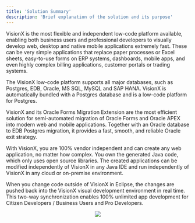 ```yaml
---
title: 'Solution Summary'
description: 'Brief explanation of the solution and its purpose'
---
```

VisionX is the most flexible and independent low-code platform available, enabling both business users and professional developers to visually develop web, desktop and native mobile applications extremely fast. These can be very simple applications that replace paper processes or Excel sheets, easy-to-use forms on ERP systems, dashboards, mobile apps, and even  highly complex billing applications, customer portals or trading systems. 

The VisionX low-code platform supports all major databases, such as Postgres, EDB, Oracle, MS SQL, MySQL and SAP HANA. VisionX is automatically bundled with a Postgres database and is a low-code platform for Postgres.

VisionX and its Oracle Forms Migration Extension are the most efficient solution for semi-automated migration of Oracle Forms and Oracle APEX into modern web and mobile applications. Together with an Oracle database to EDB Postgres migration, it provides a fast, smooth, and reliable Oracle exit strategy.

With VisionX, you are 100% vendor independent and can create any web application, no matter how complex. You own the generated Java code, which only uses open source libraries. The created applications can be modified independently of VisionX in any Java IDE and run independently of VisionX in any cloud or on-premise environment. 

When you change code outside of VisionX in Eclipse, the changes are pushed back into the VisionX visual development environment in real time. This two-way synchronization enables 100% unlimited app development for Citizen Developers / Business Users and Pro Developers.

<p align="center">
  <img src="Images/system-architecture-application.png">
</p>